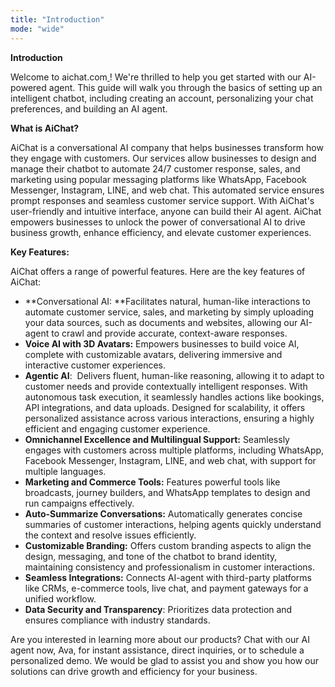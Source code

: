 ```yaml
---
title: "Introduction"
mode: "wide"
---
```


**Introduction**

Welcome to aichat.com[ ](http://aichat.com)\! We're thrilled to help you get started with our AI-powered agent. This guide will walk you through the basics of setting up an intelligent chatbot, including creating an account, personalizing your chat preferences, and building an AI agent.

**What is AiChat?**

AiChat is a conversational AI company that helps businesses transform how they engage with customers. Our services allow businesses to design and manage their chatbot to automate 24/7 customer response, sales, and marketing using popular messaging platforms like WhatsApp, Facebook Messenger, Instagram, LINE, and web chat. This automated service ensures prompt responses and seamless customer service support. With AiChat's user-friendly and intuitive interface, anyone can build their AI agent. AiChat empowers businesses to unlock the power of conversational AI to drive business growth, enhance efficiency, and elevate customer experiences. 

**Key Features:**

AiChat offers a range of powerful features. Here are the key features of AiChat:

- \*\*Conversational AI: \*\*Facilitates natural, human-like interactions to automate customer service, sales, and marketing by simply uploading your data sources, such as documents and websites, allowing our AI-agent to crawl and provide accurate, context-aware responses.
- **Voice AI with 3D Avatars:** Empowers businesses to build voice AI, complete with customizable avatars, delivering immersive and interactive customer experiences.
- **Agentic AI**:  Delivers fluent, human-like reasoning, allowing it to adapt to customer needs and provide contextually intelligent responses. With autonomous task execution, it seamlessly handles actions like bookings, API integrations, and data uploads. Designed for scalability, it offers personalized assistance across various interactions, ensuring a highly efficient and engaging customer experience.
- **Omnichannel Excellence and Multilingual Support:** Seamlessly engages with customers across multiple platforms, including WhatsApp, Facebook Messenger, Instagram, LINE, and web chat, with support for multiple languages.
- **Marketing and Commerce Tools:** Features powerful tools like broadcasts, journey builders, and WhatsApp templates to design and run campaigns effectively.
- **Auto-Summarize Conversations:** Automatically generates concise summaries of customer interactions, helping agents quickly understand the context and resolve issues efficiently.
- **Customizable Branding:** Offers custom branding aspects to align the design, messaging, and tone of the chatbot to brand identity, maintaining consistency and professionalism in customer interactions.
- **Seamless Integrations:** Connects AI-agent with third-party platforms like CRMs, e-commerce tools, live chat, and payment gateways for a unified workflow.
- **Data Security and Transparency**: Prioritizes data protection and ensures compliance with industry standards.

Are you interested in learning more about our products? Chat with our AI agent now, Ava, for instant assistance, direct inquiries, or to schedule a personalized demo. We would be glad to assist you and show you how our solutions can drive growth and efficiency for your business.